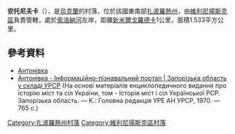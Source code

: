 {{coord|47|58|9|N|35|40|40|E|scale:30000|display=title}}

'''安托尼夫卡'''（{{lang-uk|Антонівка}}），是[[烏克蘭|烏克蘭]]的村落，位於該國東南部[[扎波羅熱州|扎波羅熱州]]，由[[維利尼揚斯克區|維利尼揚斯克區]]負責管轄，處於[[索洛納河_(上捷爾薩河支流)|索洛納河]]左岸，距離[[新米爾戈羅德卡|新米爾戈羅德卡]]1公里，面積1.533平方公里。

==參考資料==
*[http://gska2.rada.gov.ua/pls/z7502/A005?rdat1=02.01.2008&rf7571=12055 Антонівка]{{dead link|date=2017年12月 |bot=InternetArchiveBot |fix-attempted=yes }}
* [http://imsu-zaporizhzhya.com/mista-i-sela-zaporizkoi-oblasti/vlnjanskij-rajon/antonivka.html Антонівка - Інформаційно-пізнавальний портал | Запорізька область у складі УРСР] {{Wayback|url=http://imsu-zaporizhzhya.com/mista-i-sela-zaporizkoi-oblasti/vlnjanskij-rajon/antonivka.html |date=20200214191557 }} (На основі матеріалів енциклопедичного видання про історію міст та сіл України, том - Історія міст і сіл Української РСР. Запорізька область. — К.: Головна редакція УРЕ АН УРСР, 1970. — 765 с.)

[[Category:扎波羅熱州村落|Category:扎波羅熱州村落]]
[[Category:維利尼揚斯克區村落|Category:維利尼揚斯克區村落]]


{{Zaporizhia-geo-stub}}
